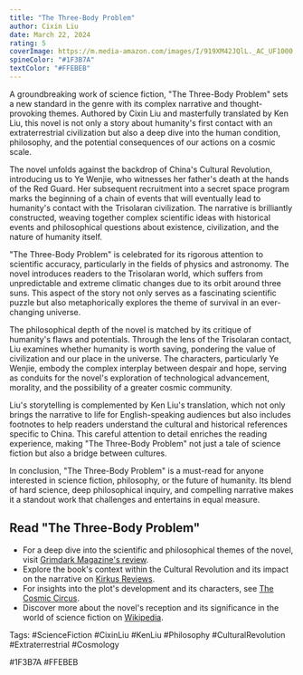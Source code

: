 ```yaml
---
title: "The Three-Body Problem"
author: Cixin Liu
date: March 22, 2024
rating: 5
coverImage: https://m.media-amazon.com/images/I/919XM42JQlL._AC_UF1000,1000_QL80_.jpg
spineColor: "#1F3B7A"
textColor: "#FFEBEB"
---
```


A groundbreaking work of science fiction, "The Three-Body Problem" sets a new standard in the genre with its complex narrative and thought-provoking themes. Authored by Cixin Liu and masterfully translated by Ken Liu, this novel is not only a story about humanity's first contact with an extraterrestrial civilization but also a deep dive into the human condition, philosophy, and the potential consequences of our actions on a cosmic scale.

The novel unfolds against the backdrop of China's Cultural Revolution, introducing us to Ye Wenjie, who witnesses her father's death at the hands of the Red Guard. Her subsequent recruitment into a secret space program marks the beginning of a chain of events that will eventually lead to humanity's contact with the Trisolaran civilization. The narrative is brilliantly constructed, weaving together complex scientific ideas with historical events and philosophical questions about existence, civilization, and the nature of humanity itself.

"The Three-Body Problem" is celebrated for its rigorous attention to scientific accuracy, particularly in the fields of physics and astronomy. The novel introduces readers to the Trisolaran world, which suffers from unpredictable and extreme climatic changes due to its orbit around three suns. This aspect of the story not only serves as a fascinating scientific puzzle but also metaphorically explores the theme of survival in an ever-changing universe.

The philosophical depth of the novel is matched by its critique of humanity's flaws and potentials. Through the lens of the Trisolaran contact, Liu examines whether humanity is worth saving, pondering the value of civilization and our place in the universe. The characters, particularly Ye Wenjie, embody the complex interplay between despair and hope, serving as conduits for the novel's exploration of technological advancement, morality, and the possibility of a greater cosmic community.

Liu's storytelling is complemented by Ken Liu's translation, which not only brings the narrative to life for English-speaking audiences but also includes footnotes to help readers understand the cultural and historical references specific to China. This careful attention to detail enriches the reading experience, making "The Three-Body Problem" not just a tale of science fiction but also a bridge between cultures.

In conclusion, "The Three-Body Problem" is a must-read for anyone interested in science fiction, philosophy, or the future of humanity. Its blend of hard science, deep philosophical inquiry, and compelling narrative makes it a standout work that challenges and entertains in equal measure.

## Read "The Three-Body Problem"

- For a deep dive into the scientific and philosophical themes of the novel, visit [Grimdark Magazine's review](https://www.grimdarkmagazine.com/review-the-three-body-problem-by-cixin-liu/).
- Explore the book's context within the Cultural Revolution and its impact on the narrative on [Kirkus Reviews](https://www.kirkusreviews.com/book-reviews/cixin-liu/the-three-body-problem/).
- For insights into the plot's development and its characters, see [The Cosmic Circus](https://thecosmiccircus.com/book-review-the-three-body-problem-by-cixin-liu/).
- Discover more about the novel's reception and its significance in the world of science fiction on [Wikipedia](https://en.wikipedia.org/wiki/The_Three-Body_Problem_(novel)).

Tags: #ScienceFiction #CixinLiu #KenLiu #Philosophy #CulturalRevolution #Extraterrestrial #Cosmology


#1F3B7A
#FFEBEB